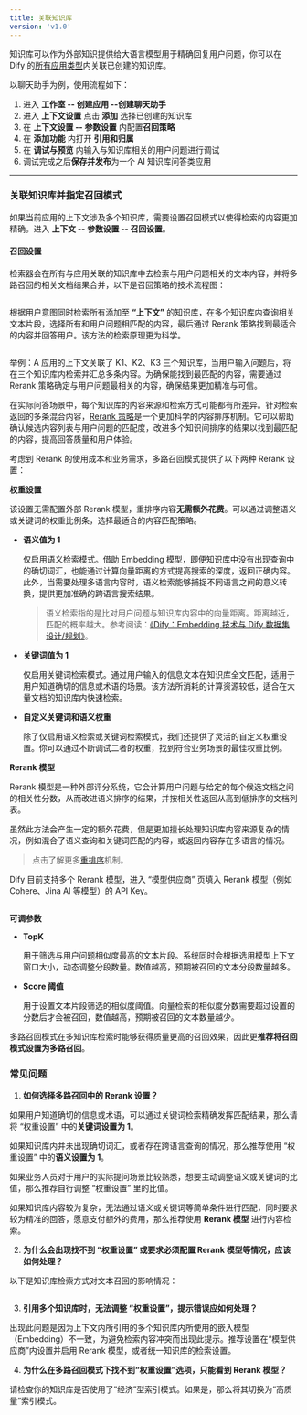 ```yaml
---
title: 关联知识库
version: 'v1.0'
---
```


知识库可以作为外部知识提供给大语言模型用于精确回复用户问题，你可以在 Dify 的[所有应用类型](user-guide/application-orchestrate/#application\_type)内关联已创建的知识库。

以聊天助手为例，使用流程如下：

1. 进入 **工作室 -- 创建应用 --创建聊天助手**
2. 进入 **上下文设置** 点击 **添加** 选择已创建的知识库
3. 在 **上下文设置 -- 参数设置** 内配置**召回策略**
4. 在 **添加功能** 内打开 **引用和归属**
5. 在 **调试与预览** 内输入与知识库相关的用户问题进行调试
6. 调试完成之后**保存并发布**为一个 AI 知识库问答类应用

***

### 关联知识库并指定召回模式

如果当前应用的上下文涉及多个知识库，需要设置召回模式以使得检索的内容更加精确。进入 **上下文 -- 参数设置 -- 召回设置**。

#### 召回设置

检索器会在所有与应用关联的知识库中去检索与用户问题相关的文本内容，并将多路召回的相关文档结果合并，以下是召回策略的技术流程图：

<Frame>
  <img src="user-guide/.gitbook/assets/rerank-flow-chart.png" alt="" />
</Frame>

根据用户意图同时检索所有添加至 **“上下文”** 的知识库，在多个知识库内查询相关文本片段，选择所有和用户问题相匹配的内容，最后通过 Rerank 策略找到最适合的内容并回答用户。该方法的检索原理更为科学。

<Frame>
  <img src="user-guide/.gitbook/assets/zh-rag-multiple.png" alt="" />
</Frame>

举例：A 应用的上下文关联了 K1、K2、K3 三个知识库，当用户输入问题后，将在三个知识库内检索并汇总多条内容。为确保能找到最匹配的内容，需要通过 Rerank 策略确定与用户问题最相关的内容，确保结果更加精准与可信。

在实际问答场景中，每个知识库的内容来源和检索方式可能都有所差异。针对检索返回的多条混合内容，[Rerank 策略](https://docs.dify.ai/v/zh-hans/learn-more/extended-reading/retrieval-augment/rerank)是一个更加科学的内容排序机制。它可以帮助确认候选内容列表与用户问题的匹配度，改进多个知识间排序的结果以找到最匹配的内容，提高回答质量和用户体验。

考虑到 Rerank 的使用成本和业务需求，多路召回模式提供了以下两种 Rerank 设置：

**权重设置**

该设置无需配置外部 Rerank 模型，重排序内容**无需额外花费**。可以通过调整语义或关键词的权重比例条，选择最适合的内容匹配策略。

*   **语义值为 1**

    仅启用语义检索模式。借助 Embedding 模型，即便知识库中没有出现查询中的确切词汇，也能通过计算向量距离的方式提高搜索的深度，返回正确内容。此外，当需要处理多语言内容时，语义检索能够捕捉不同语言之间的意义转换，提供更加准确的跨语言搜索结果。

    > 语义检索指的是比对用户问题与知识库内容中的向量距离。距离越近，匹配的概率越大。参考阅读：[《Dify：Embedding 技术与 Dify 数据集设计/规划》](https://mp.weixin.qq.com/s/vmY\_CUmETo2IpEBf1nEGLQ)。
*   **关键词值为 1**

    仅启用关键词检索模式。通过用户输入的信息文本在知识库全文匹配，适用于用户知道确切的信息或术语的场景。该方法所消耗的计算资源较低，适合在大量文档的知识库内快速检索。
*   **自定义关键词和语义权重**

    除了仅启用语义检索或关键词检索模式，我们还提供了灵活的自定义权重设置。你可以通过不断调试二者的权重，找到符合业务场景的最佳权重比例。

**Rerank 模型**

Rerank 模型是一种外部评分系统，它会计算用户问题与给定的每个候选文档之间的相关性分数，从而改进语义排序的结果，并按相关性返回从高到低排序的文档列表。

虽然此方法会产生一定的额外花费，但是更加擅长处理知识库内容来源复杂的情况，例如混合了语义查询和关键词匹配的内容，或返回内容存在多语言的情况。

> 点击了解更多[重排序](https://docs.dify.ai/v/zh-hans/learn-more/extended-reading/retrieval-augment/rerank)机制。

Dify 目前支持多个 Rerank 模型，进入 “模型供应商” 页填入 Rerank 模型（例如 Cohere、Jina AI 等模型）的 API Key。

<Frame caption="在模型供应商内配置 Rerank 模型">
  <img src="user-guide/.gitbook/assets/zh-rerank-model-api.png" alt="" />
</Frame>

**可调参数**

*   **TopK**

    用于筛选与用户问题相似度最高的文本片段。系统同时会根据选用模型上下文窗口大小，动态调整分段数量。数值越高，预期被召回的文本分段数量越多。
*   **Score 阈值**

    用于设置文本片段筛选的相似度阈值。向量检索的相似度分数需要超过设置的分数后才会被召回，数值越高，预期被召回的文本数量越少。

多路召回模式在多知识库检索时能够获得质量更高的召回效果，因此更**推荐将召回模式设置为多路召回**。

### 常见问题

1. **如何选择多路召回中的 Rerank 设置？**

如果用户知道确切的信息或术语，可以通过关键词检索精确发挥匹配结果，那么请将 “权重设置” 中的**关键词设置为 1**。

如果知识库内并未出现确切词汇，或者存在跨语言查询的情况，那么推荐使用 “权重设置” 中的**语义设置为 1**。

如果业务人员对于用户的实际提问场景比较熟悉，想要主动调整语义或关键词的比值，那么推荐自行调整 “权重设置” 里的比值。

如果知识库内容较为复杂，无法通过语义或关键词等简单条件进行匹配，同时要求较为精准的回答，愿意支付额外的费用，那么推荐使用 **Rerank 模型** 进行内容检索。

2. **为什么会出现找不到 “权重设置” 或要求必须配置 Rerank 模型等情况，应该如何处理？**

以下是知识库检索方式对文本召回的影响情况：

<Frame>
  <img src="/images/zh-integrate-knowledge-within-app.png" alt="" />
</Frame>

3. **引用多个知识库时，无法调整 “权重设置”，提示错误应如何处理？**

出现此问题是因为上下文内所引用的多个知识库内所使用的嵌入模型（Embedding）不一致，为避免检索内容冲突而出现此提示。推荐设置在“模型供应商”内设置并启用 Rerank 模型，或者统一知识库的检索设置。

4. **为什么在多路召回模式下找不到“权重设置”选项，只能看到 Rerank 模型？**

请检查你的知识库是否使用了“经济”型索引模式。如果是，那么将其切换为“高质量”索引模式。
